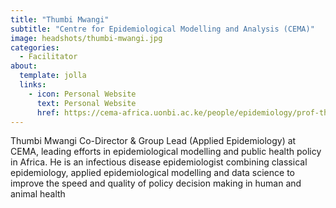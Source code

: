 ```yaml
---
title: "Thumbi Mwangi"
subtitle: "Centre for Epidemiological Modelling and Analysis (CEMA)"
image: headshots/thumbi-mwangi.jpg
categories:
  - Facilitator
about:
  template: jolla
  links:
    - icon: Personal Website
      text: Personal Website
      href: https://cema-africa.uonbi.ac.ke/people/epidemiology/prof-thumbi-mwangi
---
```


Thumbi Mwangi Co-Director & Group Lead (Applied Epidemiology) at CEMA, leading efforts in epidemiological modelling and public health policy in Africa. He is an infectious disease epidemiologist combining classical epidemiology, applied epidemiological modelling and data science to improve the speed and quality of policy decision making in human and animal health
